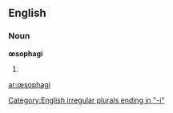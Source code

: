 ==English==

===Noun===
'''œsophagi'''

# {{plural of|[[œsophagus]]}}

[[Category:English irregular plurals ending in "-i"]]

[[ar:œsophagi]]